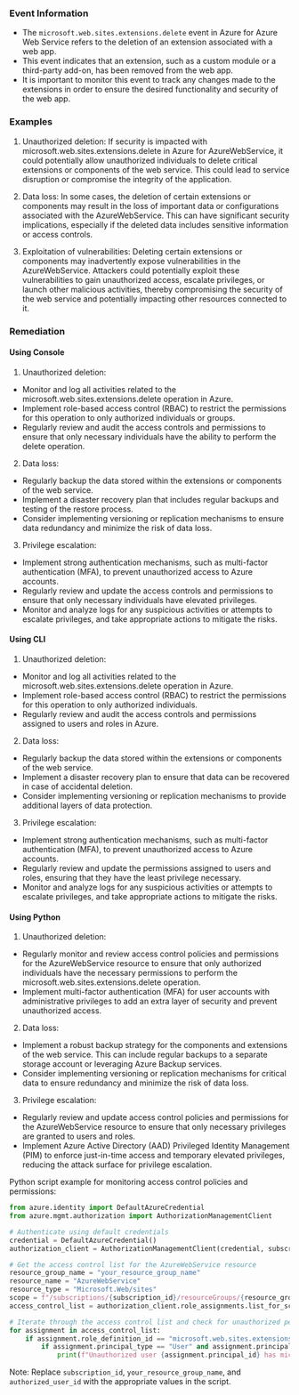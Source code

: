 
### Event Information

- The `microsoft.web.sites.extensions.delete` event in Azure for Azure Web Service refers to the deletion of an extension associated with a web app.
- This event indicates that an extension, such as a custom module or a third-party add-on, has been removed from the web app.
- It is important to monitor this event to track any changes made to the extensions in order to ensure the desired functionality and security of the web app.


### Examples

1. Unauthorized deletion: If security is impacted with microsoft.web.sites.extensions.delete in Azure for AzureWebService, it could potentially allow unauthorized individuals to delete critical extensions or components of the web service. This could lead to service disruption or compromise the integrity of the application.

2. Data loss: In some cases, the deletion of certain extensions or components may result in the loss of important data or configurations associated with the AzureWebService. This can have significant security implications, especially if the deleted data includes sensitive information or access controls.

3. Exploitation of vulnerabilities: Deleting certain extensions or components may inadvertently expose vulnerabilities in the AzureWebService. Attackers could potentially exploit these vulnerabilities to gain unauthorized access, escalate privileges, or launch other malicious activities, thereby compromising the security of the web service and potentially impacting other resources connected to it.

### Remediation

#### Using Console

1. Unauthorized deletion:
- Monitor and log all activities related to the microsoft.web.sites.extensions.delete operation in Azure.
- Implement role-based access control (RBAC) to restrict the permissions for this operation to only authorized individuals or groups.
- Regularly review and audit the access controls and permissions to ensure that only necessary individuals have the ability to perform the delete operation.

2. Data loss:
- Regularly backup the data stored within the extensions or components of the web service.
- Implement a disaster recovery plan that includes regular backups and testing of the restore process.
- Consider implementing versioning or replication mechanisms to ensure data redundancy and minimize the risk of data loss.

3. Privilege escalation:
- Implement strong authentication mechanisms, such as multi-factor authentication (MFA), to prevent unauthorized access to Azure accounts.
- Regularly review and update the access controls and permissions to ensure that only necessary individuals have elevated privileges.
- Monitor and analyze logs for any suspicious activities or attempts to escalate privileges, and take appropriate actions to mitigate the risks.

#### Using CLI

1. Unauthorized deletion:
- Monitor and log all activities related to the microsoft.web.sites.extensions.delete operation in Azure.
- Implement role-based access control (RBAC) to restrict the permissions for this operation to only authorized individuals.
- Regularly review and audit the access controls and permissions assigned to users and roles in Azure.

2. Data loss:
- Regularly backup the data stored within the extensions or components of the web service.
- Implement a disaster recovery plan to ensure that data can be recovered in case of accidental deletion.
- Consider implementing versioning or replication mechanisms to provide additional layers of data protection.

3. Privilege escalation:
- Implement strong authentication mechanisms, such as multi-factor authentication (MFA), to prevent unauthorized access to Azure accounts.
- Regularly review and update the permissions assigned to users and roles, ensuring that they have the least privilege necessary.
- Monitor and analyze logs for any suspicious activities or attempts to escalate privileges, and take appropriate actions to mitigate the risks.

#### Using Python

1. Unauthorized deletion:
- Regularly monitor and review access control policies and permissions for the AzureWebService resource to ensure that only authorized individuals have the necessary permissions to perform the microsoft.web.sites.extensions.delete operation.
- Implement multi-factor authentication (MFA) for user accounts with administrative privileges to add an extra layer of security and prevent unauthorized access.

2. Data loss:
- Implement a robust backup strategy for the components and extensions of the web service. This can include regular backups to a separate storage account or leveraging Azure Backup services.
- Consider implementing versioning or replication mechanisms for critical data to ensure redundancy and minimize the risk of data loss.

3. Privilege escalation:
- Regularly review and update access control policies and permissions for the AzureWebService resource to ensure that only necessary privileges are granted to users and roles.
- Implement Azure Active Directory (AAD) Privileged Identity Management (PIM) to enforce just-in-time access and temporary elevated privileges, reducing the attack surface for privilege escalation.

Python script example for monitoring access control policies and permissions:

```python
from azure.identity import DefaultAzureCredential
from azure.mgmt.authorization import AuthorizationManagementClient

# Authenticate using default credentials
credential = DefaultAzureCredential()
authorization_client = AuthorizationManagementClient(credential, subscription_id)

# Get the access control list for the AzureWebService resource
resource_group_name = "your_resource_group_name"
resource_name = "AzureWebService"
resource_type = "Microsoft.Web/sites"
scope = f"/subscriptions/{subscription_id}/resourceGroups/{resource_group_name}/providers/{resource_type}/{resource_name}"
access_control_list = authorization_client.role_assignments.list_for_scope(scope)

# Iterate through the access control list and check for unauthorized permissions
for assignment in access_control_list:
    if assignment.role_definition_id == "microsoft.web.sites.extensions.delete":
        if assignment.principal_type == "User" and assignment.principal_id != "authorized_user_id":
            print(f"Unauthorized user {assignment.principal_id} has microsoft.web.sites.extensions.delete permission.")
```

Note: Replace `subscription_id`, `your_resource_group_name`, and `authorized_user_id` with the appropriate values in the script.

